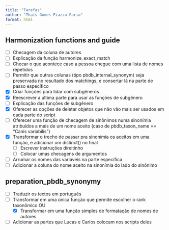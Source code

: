 ```yaml
---
title: "Tarefas"
author: "Thaís Gomes Piazza Faria"
format: html
---
```


## Harmonization functions and guide

-   [ ] Checagem da coluna de autores
-   [ ] Explicação da função harmonize_exact_match
-   [ ] Checar o que acontece caso a pessoa chegue com uma lista de nomes repetidos
-   [ ] Permitir que outras colunas (tipo pbdb_internal_synonym) seja preservada no resultado dos matchings, e consertar lá na parte de passo específico
-   [x] Criar funções para lidar com subgêneros
-   [x] Reescrever a última parte para usar as funções de subgênero
-   [ ] Explicação das funções de subgênero
-   [x] Oferecer as opções de deletar objetos que não vão mais ser usados em cada parte do script
-   [ ] Oferecer uma função de checagem de sinônimos numa sinonímia atribuídos a mais de um nome aceito (caso de pbdb_taxon_name == "Canis variabilis")
-   [x] Transformar o trecho de passar pra sinonímia os aceitos em uma função, e adicionar um distinct() no final
    -   [ ] Escrever instruções direitinho
    -   [ ] Colocar umas checagens de argumentos
-   [ ] Arrumar os nomes das variáveis na parte específica
-   [ ] Adicionar a coluna do nome aceito na sinonímia do lado do sinônimo

## preparation_pbdb_synonymy

-   [ ] Traduzir os textos em português
-   [ ] Transformar em uma única função que permite escolher o rank taxonômico OU
    -   [x] Transformar em uma função simples de formatação de nomes de autores
-   [ ] Adicionar as partes que Lucas e Carlos colocam nos scripts deles
